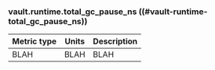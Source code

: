 ### vault.runtime.total_gc_pause_ns ((#vault-runtime-total_gc_pause_ns))

Metric type | Units | Description
----------- | ----- | -----------
BLAH     | BLAH    | BLAH